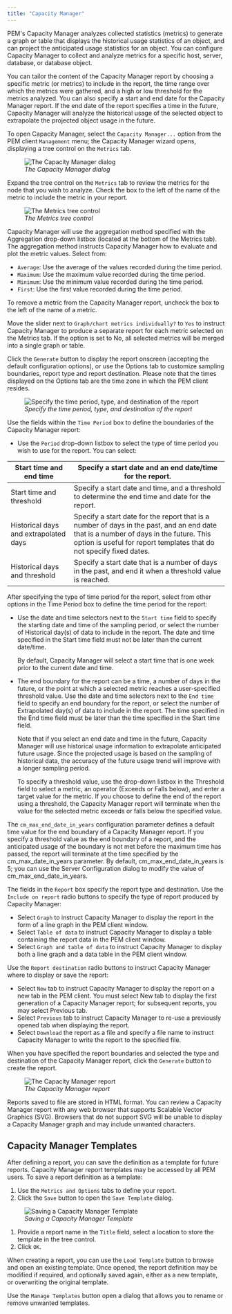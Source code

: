 ```yaml
---
title: "Capacity Manager"
---
```






PEM's Capacity Manager analyzes collected statistics (metrics) to generate a graph or table that displays the historical usage statistics of an object, and can project the anticipated usage statistics for an object. You can configure Capacity Manager to collect and analyze metrics for a specific host, server, database, or database object.

You can tailor the content of the Capacity Manager report by choosing a specific metric (or metrics) to include in the report, the time range over which the metrics were gathered, and a high or low threshold for the metrics analyzed. You can also specify a start and end date for the Capacity Manager report. If the end date of the report specifies a time in the future, Capacity Manager will analyze the historical usage of the selected object to extrapolate the projected object usage in the future.

To open Capacity Manager, select the `Capacity Manager...` option from the PEM client `Management` menu; the Capacity Manager wizard opens, displaying a tree control on the `Metrics` tab.

<figure><img src="images/capacity_manager_dialog.png" class="align-center" alt="The Capacity Manager dialog" /><figcaption aria-hidden="true"><em>The Capacity Manager dialog</em></figcaption></figure>

Expand the tree control on the `Metrics` tab to review the metrics for the node that you wish to analyze. Check the box to the left of the name of the metric to include the metric in your report.

<figure><img src="images/capacity_manager_metrics.png" class="align-center" alt="The Metrics tree control" /><figcaption aria-hidden="true"><em>The Metrics tree control</em></figcaption></figure>

Capacity Manager will use the aggregation method specified with the Aggregation drop-down listbox (located at the bottom of the Metrics tab). The aggregation method instructs Capacity Manager how to evaluate and plot the metric values. Select from:

-   `Average`: Use the average of the values recorded during the time period.
-   `Maximum`: Use the maximum value recorded during the time period.
-   `Minimum`: Use the minimum value recorded during the time period.
-   `First`: Use the first value recorded during the time period.

To remove a metric from the Capacity Manager report, uncheck the box to the left of the name of a metric.

Move the slider next to `Graph/chart metrics individually?` to `Yes` to instruct Capacity Manager to produce a separate report for each metric selected on the Metrics tab. If the option is set to No, all selected metrics will be merged into a single graph or table.

Click the `Generate` button to display the report onscreen (accepting the default configuration options), or use the Options tab to customize sampling boundaries, report type and report destination. Please note that the times displayed on the Options tab are the time zone in which the PEM client resides.

<figure><img src="images/capacity_manager_report.png" class="align-center" alt="Specify the time period, type, and destination of the report" /><figcaption aria-hidden="true"><em>Specify the time period, type, and destination of the report</em></figcaption></figure>

Use the fields within the `Time Period` box to define the boundaries of the Capacity Manager report:

-   Use the `Period` drop-down listbox to select the type of time period you wish to use for the report. You can select:

| Start time and end time               | Specify a start date and an end date/time for the report.                                                                                                                                                     |
|---------------------------------------|---------------------------------------------------------------------------------------------------------------------------------------------------------------------------------------------------------------|
| Start time and threshold              | Specify a start date and time, and a threshold to determine the end time and date for the report.                                                                                                             |
| Historical days and extrapolated days | Specify a start date for the report that is a number of days in the past, and an end date that is a number of days in the future. This option is useful for report templates that do not specify fixed dates. |
| Historical days and threshold         | Specify a start date that is a number of days in the past, and end it when a threshold value is reached.                                                                                                      |

After specifying the type of time period for the report, select from other options in the Time Period box to define the time period for the report:

-   Use the date and time selectors next to the `Start time` field to specify the starting date and time of the sampling period, or select the number of Historical day(s) of data to include in the report. The date and time specified in the Start time field must not be later than the current date/time.

    By default, Capacity Manager will select a start time that is one week prior to the current date and time.

-   The end boundary for the report can be a time, a number of days in the future, or the point at which a selected metric reaches a user-specified threshold value. Use the date and time selectors next to the `End time` field to specify an end boundary for the report, or select the number of Extrapolated day(s) of data to include in the report. The time specified in the End time field must be later than the time specified in the Start time field.

    Note that if you select an end date and time in the future, Capacity Manager will use historical usage information to extrapolate anticipated future usage. Since the projected usage is based on the sampling of historical data, the accuracy of the future usage trend will improve with a longer sampling period.

    To specify a threshold value, use the drop-down listbox in the Threshold field to select a metric, an operator (Exceeds or Falls below), and enter a target value for the metric. If you choose to define the end of the report using a threshold, the Capacity Manager report will terminate when the value for the selected metric exceeds or falls below the specified value.

The `cm_max_end_date_in_years` configuration parameter defines a default time value for the end boundary of a Capacity Manager report. If you specify a threshold value as the end boundary of a report, and the anticipated usage of the boundary is not met before the maximum time has passed, the report will terminate at the time specified by the cm\_max\_date\_in\_years parameter. By default, cm\_max\_end\_date\_in\_years is 5; you can use the Server Configuration dialog to modify the value of cm\_max\_end\_date\_in\_years.

The fields in the `Report` box specify the report type and destination. Use the `Include on report` radio buttons to specify the type of report produced by Capacity Manager:

-   Select `Graph` to instruct Capacity Manager to display the report in the form of a line graph in the PEM client window.
-   Select `Table of data` to instruct Capacity Manager to display a table containing the report data in the PEM client window.
-   Select `Graph and table of data` to instruct Capacity Manager to display both a line graph and a data table in the PEM client window.

Use the `Report destination` radio buttons to instruct Capacity Manager where to display or save the report:

-   Select `New` tab to instruct Capacity Manager to display the report on a new tab in the PEM client. You must select New tab to display the first generation of a Capacity Manager report; for subsequent reports, you may select Previous tab.
-   Select `Previous` tab to instruct Capacity Manager to re-use a previously opened tab when displaying the report.
-   Select `Download` the report as a file and specify a file name to instruct Capacity Manager to write the report to the specified file.

When you have specified the report boundaries and selected the type and destination of the Capacity Manager report, click the `Generate` button to create the report.

<figure><img src="images/capacity_manager_report.png" class="align-center" alt="The Capacity Manager report" /><figcaption aria-hidden="true"><em>The Capacity Manager report</em></figcaption></figure>

Reports saved to file are stored in HTML format. You can review a Capacity Manager report with any web browser that supports Scalable Vector Graphics (SVG). Browsers that do not support SVG will be unable to display a Capacity Manager graph and may include unwanted characters.

## Capacity Manager Templates

After defining a report, you can save the definition as a template for future reports. Capacity Manager report templates may be accessed by all PEM users. To save a report definition as a template:

1.  Use the `Metrics and Options` tabs to define your report.
2.  Click the `Save` button to open the `Save Template` dialog.

<figure><img src="images/save_capacity_manager_template.png" class="align-center" alt="Saving a Capacity Manager Template" /><figcaption aria-hidden="true"><em>Saving a Capacity Manager Template</em></figcaption></figure>

1.  Provide a report name in the `Title` field, select a location to store the template in the tree control.
2.  Click `OK`.

When creating a report, you can use the `Load Template` button to browse and open an existing template. Once opened, the report definition may be modified if required, and optionally saved again, either as a new template, or overwriting the original template.

Use the `Manage Templates` button open a dialog that allows you to rename or remove unwanted templates.
